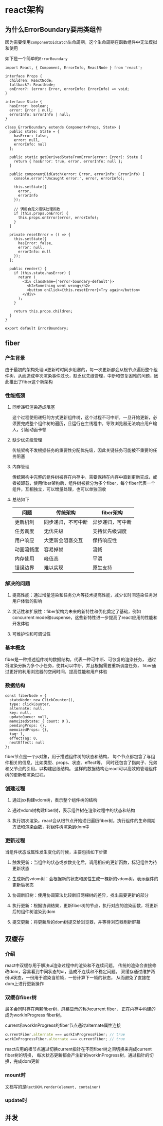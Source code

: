 # react架构

## 为什么ErrorBoundary要用类组件

因为需要使用`componentDidCatch`生命周期，这个生命周期在函数组件中无法模拟和使用

如下是一个简单的`ErrorBoundary`

```tsx
import React, { Component, ErrorInfo, ReactNode } from 'react';

interface Props {
  children: ReactNode;
  fallback?: ReactNode;
  onError?: (error: Error, errorInfo: ErrorInfo) => void;
}

interface State {
  hasError: boolean;
  error: Error | null;
  errorInfo: ErrorInfo | null;
}

class ErrorBoundary extends Component<Props, State> {
  public state: State = {
    hasError: false,
    error: null,
    errorInfo: null
  };

  public static getDerivedStateFromError(error: Error): State {
    return { hasError: true, error, errorInfo: null };
  }

  public componentDidCatch(error: Error, errorInfo: ErrorInfo) {
    console.error('Uncaught error:', error, errorInfo);

    this.setState({
      error,
      errorInfo
    });

    // 调用自定义错误处理函数
    if (this.props.onError) {
      this.props.onError(error, errorInfo);
    }
  }

  private resetError = () => {
    this.setState({
      hasError: false,
      error: null,
      errorInfo: null
    });
  };

  public render() {
    if (this.state.hasError) {
      return (
        <div className={'error-boundary-default'}>
          <h2>Something went wrong</h2>
          <button onClick={this.resetError}>Try again</button>
        </div>
      );
    }

    return this.props.children;
  }
}

export default ErrorBoundary;
```

## fiber

### 产生背景

由于最初的架构处理ui更新时时同步阻塞的，每一次更新都会从根节点遍历整个组件树，从而造成单次渲染事件过长，缺乏优先级管理，中断和恢复困难的问题，因此推出了fiber这个新架构

### 性能瓶颈

1. 同步递归渲染造成阻塞

   这个过程使用递归的方式更新组件树，这个过程不可中断，一旦开始更新，必须要完成整个组件树的遍历，且运行在主线程中，导致浏览器无法响应用户输入，引起动画卡顿

2. 缺少优先级管理

   传统架构不发根据任务的重要性分配优先级，因此关键任务可能被不重要的任务阻塞

3. 内存管理

   传统架构中完整的组件树被存在内存中，需要保持在内存中直到更新完成，或者被卸载，使用fiber架构后，组件树被拆分为多个fiber，每个fiber代表一个组件，互相独立，可以增量处理，也可以单独回收

4. 总结如下

   | 问题       | 传统架构           | fiber架构        |
   | ---------- | ------------------ | ---------------- |
   | 更新机制   | 同步递归，不可中断 | 异步递归，可中断 |
   | 任务调度   | 无优先级           | 支持优先级调度   |
   | 用户响应   | 大更新会阻塞交互   | 保持响应性       |
   | 动画流畅度 | 容易掉帧           | 流畅             |
   | 内存使用   | 峰值高             | 平滑             |
   | 错误边界   | 难以实现           | 原生支持         |

### 解决的问题

1. 提高性能：通过增量渲染和任务分片等技术提高性能，减少长时间渲染任务对用户体验的影响

2. 灵活性和扩展性：fiber架构为未来的新特性和优化奠定了基础，例如concurrent mode和suspense，这些新特性进一步提高了react应用的性能和开发体验

3. 可维护性和可调试性

### 基本概念

fiber是一种描述组件树的数据结构，代表一种可中断、可恢复的渲染任务，
通过将渲染分解为多个小任务，使其可以中断，并且根据需要重新调度任务，
fiber通过更好的利用浏览器的空闲时间，提高性能和用户体验

### 数据结构

```tsx
const fiberNode = {
  stateNode: new ClickCounter(),
  type: clickCounter,
  alternate: null,
  key: null,
  updateQueue: null,
  memoizedState: { count: 0 },
  pendingProps: {},
  memoizedProps: {},
  tag: 1,
  effectTag: 0,
  nextEffect: null
};
```

fiber节点是一个js对象，用于描述组件树的状态和结构，
每个节点都包含了与组件相关的信息，比如类型、props、状态、effect等。
同时还包含了指向子、兄弟和父节点的引用，以构建层级结构。
这样的数据结构让react可以高效的管理组件树的更新和渲染过程。

### 创建过程

1. 通过jsx构建vdom树，表示整个组件树的结构

2. 通过vdom树构建fiber树，表示组件树在渲染过程中的状态和结构

3. 执行初次渲染，react会从根节点开始递归遍历fiber树，执行组件的生命周期方法和渲染函数，将组件树渲染到dom中

### 更新过程

当组件状态或属性发生变化的时候，主要包括如下步骤

1. 触发更新：当组件的状态或参数变化后，调用相应的更新函数，标记组件为待更新状态

2. 生成新的vdom树：会根据新的状态和属性生成一棵新的vdom树，表示组件的更新后状态

3. 协调新旧树：使用协调算法比较新旧两棵树的差异，找出需要更新的部分

4. 执行更新：根据协调结果，更新fiber树的节点，执行对应的渲染函数，将更新后的组件树渲染到dom

5. 提交更新：将更新后的dom树提交给浏览器，并等待浏览器刷新屏幕

## 双缓存

### 介绍

react中双缓存用于解决ui渲染过程中的渲染和不连续问题。
传统的渲染会直接修改dom，容易看到中间状态的ui，造成不连续和不稳定问题。
双缓存通过维护两份ui状态，一份用于渲染当前帧，一份计算下一帧的状态，
从而避免了直接在dom上进行更新操作

### 双缓存fiber树

最多会同时存在两颗fiber树，屏幕显示的称为current fiber，
正在内存中构建的成为workInProgress fiber树。

current和workInProgress的fiber节点通过alternate属性连接

```js
currentFiber.alternate === workInProgressFiber; // true
workInProgressFiber.alternate === currentFiber; // true
```

react应用的根节点通过切换current指针在不同fiber树之间切换来完成current fiber树的切换，
每次状态更新都会产生新的workInProgress树，通过指针的切换，完成dom更新

### mount时

文档写的是`RectDOM.render(element, container)`

### update时

## 并发
